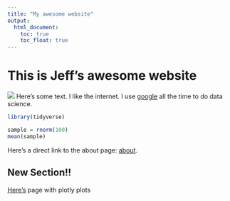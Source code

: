 ```yaml
---
title: "My awesome website"
output: 
  html_document:
    toc: true
    toc_float: true
---
```


# This is Jeff's awesome website

![](https://media.giphy.com/media/drXGoW1iudhKw/giphy.gif)
Here's some text. I like the internet. I use [google](https://www.google.com/) all the time to do data science. 

```r
library(tidyverse)
```

```r
sample = rnorm(100)
mean(sample)
```

Here's a direct link to the about page: [about](about.html).


## New Section!! 

[Here's](plotly.html) page with plotly plots